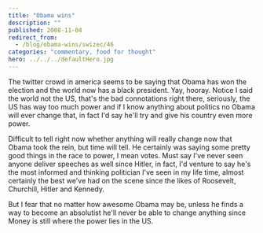 ```yaml
---
title: "Obama wins"
description: ""
published: 2008-11-04
redirect_from:
  - /blog/obama-wins/swizec/46
categories: "commentary, food for thought"
hero: ../../../defaultHero.jpg
---
```


The twitter crowd in america seems to be saying that Obama has won the election and the world now has a black president. Yay, hooray. Notice I said the world not the US, that's the bad connotations right there, seriously, the US has way too much power and if I know anything about politics no Obama will ever change that, in fact I'd say he'll try and give his country even more power.

Difficult to tell right now whether anything will really change now that Obama took the rein, but time will tell. He certainly was saying some pretty good things in the race to power, I mean votes. Must say I've never seen anyone deliver speeches as well since Hitler, in fact, I'd venture to say he's the most informed and thinking politician I've seen in my life time, almost certainly the best we've had on the scene since the likes of Roosevelt, Churchill, Hitler and Kennedy.

But I fear that no matter how awesome Obama may be, unless he finds a way to become an absolutist he'll never be able to change anything since Money is still where the power lies in the US.
